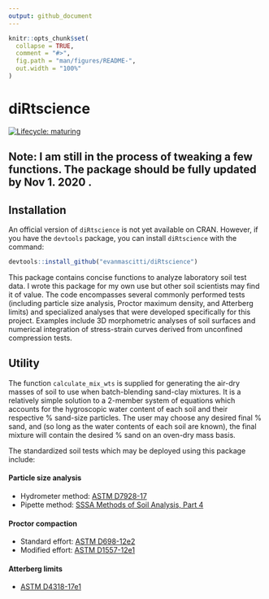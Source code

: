 ```yaml
---
output: github_document
---
```


<!-- README.md is generated from README.Rmd. Please edit that file -->

```r
knitr::opts_chunk$set(
  collapse = TRUE,
  comment = "#>",
  fig.path = "man/figures/README-",
  out.width = "100%"
)
```

# diRtscience

<!-- badges: start -->
[![Lifecycle: maturing](https://img.shields.io/badge/lifecycle-maturing-blue.svg)](https://www.tidyverse.org/lifecycle/#maturing)
<!-- badges: end -->

## Note: I am still in the process of tweaking a few functions. The package should be fully updated by Nov 1. 2020 .


## Installation

An official version of `diRtscience` is not yet available on CRAN. However, if you have the `devtools` package, you can install `diRtscience` with the command:

``` r
devtools::install_github("evanmascitti/diRtscience")
```

This package contains concise functions to analyze laboratory soil test data. I wrote this package for my own use but other soil scientists may find it of value. The code encompasses several commonly performed tests (including particle size analysis, Proctor maximum density, and Atterberg limits) and specialized analyses that were developed specifically for this project. Examples include 3D morphometric analyses of soil surfaces and numerical integration of stress-strain curves derived from unconfined compression tests. 

<!-- The best way to learn about this package is through the vignettes  -->
<!-- un-comment this line once the vignettes are added  -->

## Utility

The function `calculate_mix_wts` is supplied for generating the air-dry masses of soil to use when batch-blending sand-clay mixtures. It is a relatively simple solution to a 2-member system of equations which accounts for the hygroscopic water content of each soil and their respective % sand-size particles. The user may choose any desired final % sand, and (so long as the water contents of each soil are known), the final mixture will contain the desired % sand on an oven-dry mass basis. 

The standardized soil tests which may be deployed using this package include: 

#### Particle size analysis
* Hydrometer method: [ASTM D7928-17](https://www.astm.org/Standards/D7928.htm)
* Pipette method: [SSSA Methods of Soil Analysis, Part 4](https://www.wiley.com/en-us/Methods+of+Soil+Analysis%2C+Part+4%3A+Physical+Methods-p-9780891188933)

#### Proctor compaction
* Standard effort: [ASTM D698-12e2](https://www.astm.org/Standards/D698.htm)
* Modified effort: [ASTM D1557-12e1](https://www.astm.org/Standards/D1557)

#### Atterberg limits 
* [ASTM D4318-17e1](https://www.astm.org/Standards/D4318)
